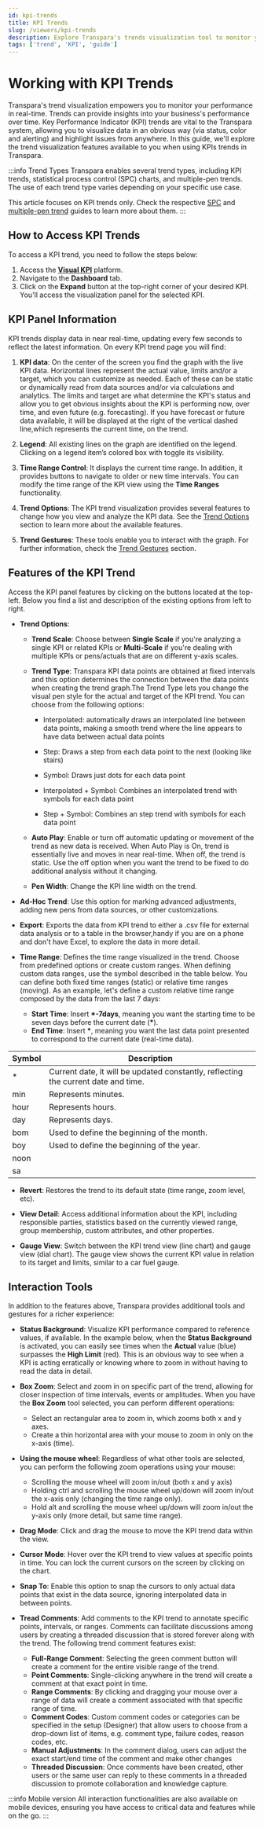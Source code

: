```yaml
---
id: kpi-trends
title: KPI Trends
slug: /viewers/kpi-trends
description: Explore Transpara's trends visualization tool to monitor your business's real-time performance, focusing on Key Performance Indicator (KPI) trends. Learn how to access KPI trends, navigate the KPI panel, and utilize interactive tools for a comprehensive analysis.
tags: ['trend', 'KPI', 'guide']
---
```



# Working with KPI Trends

Transpara's trend visualization empowers you to monitor your performance in real-time. Trends can provide insights into your business's performance over time. Key Performance Indicator (KPI) trends are vital to the Transpara system, allowing you to visualize data in an obvious way (via status, color and alerting) and highlight issues from anywhere. In this guide, we'll explore the trend visualization features available to you when using KPIs trends in Transpara.

:::info Trend Types
Transpara enables several trend types, including KPI trends, statistical process control (SPC) charts, and multiple-pen trends. The use of each trend type varies depending on your specific use case.

This article focuses on KPI trends only. Check the respective [SPC](#) and [multiple-pen trend](#) guides to learn more about them.
:::

## How to Access KPI Trends

To access a KPI trend, you need to follow the steps below:

1. Access the [**Visual KPI**](#) platform.
2. Navigate to the **Dashboard** tab.
3. Click on the **Expand** button at the top-right corner of your desired KPI. You'll access the visualization panel for the selected KPI.

<StylizedImage
  imgURL="img/transpara/expand-btn.png"
  alt="KPI panel expand button"
  wSize="600px"
/>

## KPI Panel Information

KPI trends display data in near real-time, updating every few seconds to reflect the latest information. On every KPI trend page you will find:

1. **KPI data**: On the center of the screen you find the graph with the live KPI data. Horizontal lines represent the actual value, limits and/or a target, which you can customize as needed. Each of these can be static or dynamically read from data sources and/or via calculations and analytics. The limits and target are what determine the KPI's status and allow you to get obvious insights about the KPI is performing now, over time, and even future (e.g. forecasting). If you have forecast or future data available, it will be displayed at the right of the vertical dashed line,which represents the current time, on the trend.

2. **Legend**: All existing lines on the graph are identified on the legend. Clicking on a legend item’s colored box with toggle its visibility.

3. **Time Range Control**: It displays the current time range. In addition, it provides buttons to navigate to older or new time intervals. You can modify the time range of the KPI view using the **Time Ranges** functionality.

4. **Trend Options**: The KPI trend visualization provides several features to change how you view and analyze the KPI data. See the [Trend Options](#features-of-the-kpi-trend) section to learn more about the available features.

5. **Trend Gestures**: These tools enable you to interact with the graph. For further information, check the [Trend Gestures](#trend-gestures) section.

<StylizedImage
  imgURL="img/transpara/kpi-panel.png"
  alt="KPI panel available options"
  wSize="900px"
/>

## Features of the KPI Trend

Access the KPI panel features by clicking on the buttons located at the top-left. Below you find a list and description of the existing options from left to right.

- **Trend Options**:

  - **Trend Scale**: Choose between **Single Scale** if you're analyzing a single KPI or related KPIs or **Multi-Scale** if you're dealing with multiple KPIs or pens/actuals that are on different y-axis scales.

  - **Trend Type**: Transpara KPI data points are obtained at fixed intervals and this option determines the connection between the data points when creating the trend graph.The Trend Type lets you change the visual pen style for the actual and target of the KPI trend. You can choose from the following options:

    - Interpolated: automatically draws an interpolated line between data points, making a smooth trend where the line appears to have data between actual data points

    - Step: Draws a step from each data point to the next (looking like stairs)

    - Symbol: Draws just dots for each data point

    - Interpolated + Symbol: Combines an interpolated trend with symbols for each data point

    - Step + Symbol: Combines an step trend with symbols for each data point

  - **Auto Play**: Enable or turn off automatic updating or movement of the trend as new data is received. When Auto Play is On, trend is essentially live and moves in near real-time. When off, the trend is static. Use the off option when you want the trend to be fixed to do additional analysis without it changing.

  - **Pen Width**: Change the KPI line width on the trend.

- **Ad-Hoc Trend**: Use this option for marking advanced adjustments, adding new pens from data sources, or other customizations.

<StylizedImage
  imgURL="img/transpara/kpi-hand-trend.png"
  alt="Hoc Trend Panel"
  wSize="600px"
/>

- **Export**: Exports the data from KPI trend to either a .csv file for external data analysis or to a table in the browser,handy if you are on a phone and don't have Excel, to explore the data in more detail.

- **Time Range**: Defines the time range visualized in the trend. Choose from predefined options or create custom ranges. When defining custom data ranges, use the symbol described in the table below. You can define both fixed time ranges (static) or relative time ranges (moving). As an example, let's define a custom relative time range composed by the data from the last 7 days:
  - **Start Time**: Insert **\*-7days**, meaning you want the starting time to be seven days before the current date (**\***).
  - **End Time**: Insert **\***, meaning you want the last data point presented to correspond to the current date (real-time data).

<table>
  <thead>
    <tr>
      <th>Symbol</th>
      <th>Description</th>
    </tr>
  </thead>
  <tbody>
    <tr>
      <td>*</td>
      <td>
        Current date, it will be updated constantly, reflecting the current date
        and time.
      </td>
    </tr>
    <tr>
      <td>min</td>
      <td>Represents minutes.</td>
    </tr>
    <tr>
      <td>hour</td>
      <td>Represents hours.</td>
    </tr>
    <tr>
      <td>day</td>
      <td>Represents days.</td>
    </tr>
    <tr>
      <td>bom</td>
      <td>Used to define the beginning of the month.</td>
    </tr>
    <tr>
      <td>boy</td>
      <td>Used to define the beginning of the year.</td>
    </tr>
    <tr>
      <td>noon</td>
      <td></td>
    </tr>
    <tr>
      <td>sa</td>
      <td></td>
    </tr>
  </tbody>
</table>

- **Revert**: Restores the trend to its default state (time range, zoom level, etc).

- **View Detail**: Access additional information about the KPI, including responsible parties, statistics based on the currently viewed range, group membership, custom attributes, and other properties.

- **Gauge View**: Switch between the KPI trend view (line chart) and gauge view (dial chart). The gauge view shows the current KPI value in relation to its target and limits, similar to a car fuel gauge.

<StylizedImage
  imgURL="img/transpara/kpi-gauge-view.png"
  alt="Gauge view"
  wSize="600px"
/>

## Interaction Tools

In addition to the features above, Transpara provides additional tools and gestures for a richer experience:

- **Status Background**: Visualize KPI performance compared to reference values, if available. In the example below, when the **Status Background** is activated, you can easily see times when the **Actual** value (blue) surpasses the **High Limit** (red). This is an obvious way to see when a KPI is acting erratically or knowing where to zoom in without having to read the data in detail.

<StylizedImage
  imgURL="img/transpara/kpi-status-background.gif"
  alt="Status Background example"
  wSize="700px"
/>

- **Box Zoom**: Select and zoom in on specific part of the trend, allowing for closer inspection of time intervals, events or amplitudes. When you have the **Box Zoom** tool selected, you can perform different operations:

  - Select an rectangular area to zoom in, which zooms both x and y axes.
  - Create a thin horizontal area with your mouse to zoom in only on the x-axis (time).

<StylizedImage
  imgURL="img/transpara/new-box-zoom.gif"
  alt="Box zoom example"
  wSize="700px"
/>

- **Using the mouse wheel**: Regardless of what other tools are selected, you can perform the following zoom operations using your mouse:

  - Scrolling the mouse wheel will zoom in/out (both x and y axis)
  - Holding ctrl and scrolling the mouse wheel up/down will zoom in/out the x-axis only (changing the time range only).
  - Hold alt and scrolling the mouse wheel up/down will zoom in/out the y-axis only (more detail, but same time range).

<StylizedImage
  imgURL="img/transpara/new-kpi-zoom.gif"
  alt="Zoom example"
  wSize="700px"
/>

- **Drag Mode**: Click and drag the mouse to move the KPI trend data within the view.

<StylizedImage
  imgURL="img/transpara/kpi-move.gif"
  alt="Move example"
  wSize="700px"
/>

- **Cursor Mode**: Hover over the KPI trend to view values at specific points in time. You can lock the current cursors on the screen by clicking on the chart.

<StylizedImage
  imgURL="img/transpara/kpi-cursor-mode.gif"
  alt="Cursor mode example"
  wSize="700px"
/>

- **Snap To**: Enable this option to snap the cursors to only actual data points that exist in the data source, ignoring interpolated data in between points.

- **Tread Comments**: Add comments to the KPI trend to annotate specific points, intervals, or ranges. Comments can facilitate discussions among users by creating a threaded discussion that is stored forever along with the trend. The following trend comment features exist:

  - **Full-Range Comment**: Selecting the green comment button will create a comment for the entire visible range of the trend.
  - **Point Comments**: Single-clicking anywhere in the trend will create a comment at that exact point in time.
  - **Range Comments**: By clicking and dragging your mouse over a range of data will create a comment associated with that specific range of time.
  - **Comment Codes**: Custom comment codes or categories can be specified in the setup (Designer) that allow users to choose from a drop-down list of items, e.g. comment type, failure codes, reason codes, etc.
  - **Manual Adjustments**: In the comment dialog, users can adjust the exact start/end time of the comment and make other changes
  - **Threaded Discussion**: Once comments have been created, other users or the same user can reply to these comments in a threaded discussion to promote collaboration and knowledge capture.

:::info Mobile version
All interaction functionalities are also available on mobile devices, ensuring you have access to critical data and features while on the go.
:::
